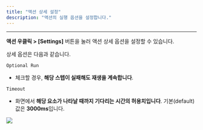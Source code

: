 ```yaml
---
title: "액션 상세 설정"
description: "액션의 실행 옵션을 설정합니다."
---
```


---

**액션 우클릭 > \[Settings\]** 버튼을 눌러 액션 상세 옵션을 설정할 수 있습니다.

상세 옵션은 다음과 같습니다.

`Optional Run`

- 체크할 경우, **해당 스텝이 실패해도 재생을 계속합니다**.

`Timeout`

- 화면에서 **해당 요소가 나타날 때까지 기다리는 시간의 허용치입니다**. 기본(default) 값은 **3000ms**입니다.

<img src="/assets/write/action-settings/action-settings.png" />
